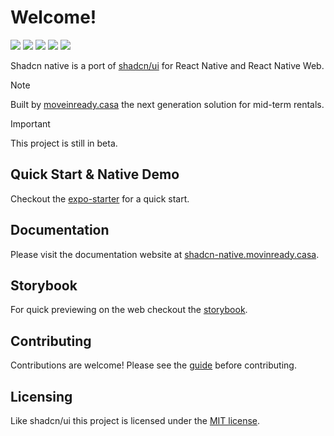 # Welcome!

<div style={{display: "flex", flexDirection: "row"}}>
  <img src="https://img.shields.io/badge/Expo-1B1F23" />
  <img src="https://img.shields.io/badge/React_Native-20232A" />
  <img src="https://img.shields.io/badge/iOS-000000" />
  <img src="https://img.shields.io/badge/Android-3DDC84" />
  <img src="https://img.shields.io/badge/MIT-green" />
</div>

Shadcn native is a port of [shadcn/ui](https://github.com/shadcn-ui/ui) for React Native and React Native Web.

> [!NOTE]
>
> Built by [moveinready.casa](https://www.moveinready.casa/) the next generation solution for mid-term rentals.

> [!IMPORTANT]
>
> This project is still in beta.

## Quick Start & Native Demo

Checkout the [expo-starter](https://github.com/moveinready-casa/expo-starter) for a quick start.

## Documentation

Please visit the documentation website at [shadcn-native.movinready.casa](https://www.shadcn-native.moveinready.casa).

## Storybook

For quick previewing on the web checkout the [storybook](process.env.STORYBOOK_URL).

## Contributing

Contributions are welcome! Please see the [guide](https://github.com/moveinready-casa/shadcn-native/blob/main/CONTRIBUTING.md) before contributing.

## Licensing

Like shadcn/ui this project is licensed under the [MIT license](https://github.com/moveinready-casa/shadcn-native/blob/main/LICENSE).
